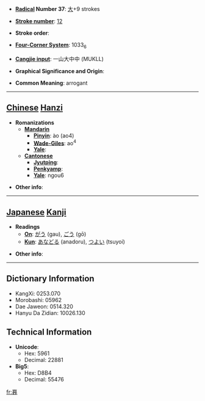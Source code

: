 * '''[[Wiktionary:Chinese radical index| Radical]] Number 37''': [[Wiktionary:Chinese radical index 大|大]]+9 strokes

* '''[[Wiktionary:Chinese total strokes index|Stroke number]]''': [[Wiktionary:Chinese total strokes index 12|12]]

* '''Stroke order''': 

* '''[[Wiktionary:Chinese four corner index|Four-Corner System]]''': 1033<sub>6</sub>

* '''[[Wiktionary:Chinese Cangjie index|Cangjie input]]''': 一山大中中 (MUKLL)

* '''Graphical Significance and Origin''': 

* '''Common Meaning''': arrogant

----

== [[Chinese]] [[Hanzi]] ==

* '''Romanizations'''
** '''[[Mandarin]]'''
*** '''[[Pinyin]]''': ào (ao4)
*** '''[[Wade-Giles]]''': ao<sup>4</sup>
*** '''[[Yale]]''': 
** '''[[Cantonese]]'''
*** '''[[Jyutping]]''':
*** '''[[Penkyamp]]''': 
*** '''[[Yale]]''': ngou6

* '''Other info''': 

----

== [[Japanese]] [[Kanji]] ==

* '''Readings'''
** '''[[On]]''': [[がう]] (gau), [[ごう]] (gō)
** '''[[Kun]]''': [[あなどる]] (anadoru), [[つよい]] (tsuyoi)

* '''Other info''':  

----

== Dictionary Information ==

* KangXi: 0253.070
* Morobashi: 05962
* Dae Jaweon: 0514.320
* Hanyu Da Zidian: 10026.130

== Technical Information ==

* '''Unicode''':
** Hex: 5961
** Decimal: 22881
* '''Big5''':
** Hex: D8B4
** Decimal: 55476

[[fr:奡]]